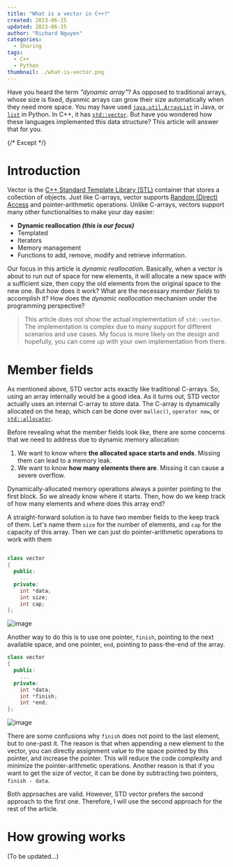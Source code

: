 ```yaml
---
title: "What is a vector in C++?"
created: 2023-06-15
updated: 2023-06-15
author: "Richard Nguyen"
categories:
  - Sharing
tags:
  - C++
  - Python
thumbnail: ./what-is-vector.png
---
```


Have you heard the term _"dynamic array"_? As opposed to traditional arrays, whose size is fixed, dyanmic arrays can grow their size automatically when they need more space. You may have used [`java.util.ArrayList`](https://docs.oracle.com/javase/8/docs/api/java/util/ArrayList.html) in Java, or [`list`](https://docs.python.org/3/tutorial/datastructures.html) in Python. In C++, it has [`std::vector`](https://en.cppreference.com/w/cpp/container/vector). But have you wondered how these languages implemented this data structure? This article will answer that for you.

{/* Except */}

# Introduction

Vector is the [C++ Standard Template Library (STL)](https://cplusplus.com/reference/stl/) container that stores a collection of objects. Just like C-arrays, vector supports [Random (Direct) Access](https://en.wikipedia.org/wiki/Random_access) and pointer-arithmetic operations. Unlike C-arrays, vectors support many other functionalities to make your day easier:

- **Dynamic reallocation _(this is our focus)_**
- Templated
- Iterators
- Memory management
- Functions to add, remove, modify and retrieve information.

Our focus in this article is _dynamic reallocation_. Basically, when a vector is about to run out of space for new elements, it will allocate a new space with a sufficient size, then copy the old elements from the original space to the new one. But how does it work? What are the necessary _member fields_ to accomplish it? How does the _dynamic reallocation_ mechanism under the programming perspective?

> This article does not show the actual implementation of `std::vector`.
> The implementation is complex due to many support for different scenarios
> and use cases. My focus is more likely on the design and hopefully, you can
> come up with your own implementation from there.

# Member fields

As mentioned above, STD vector acts exactly like traditional C-arrays. So, using an array internally would be a good idea. As it turns out, STD vector actually uses an internal C-array to store data. The C-array is dynamically allocated on the heap, which can be done over `malloc()`, `operator new`, or [`std::allocator`](https://en.cppreference.com/w/cpp/memory/allocator).

Before revealing what the member fields look like, there are some concerns that we need to address due to dynamic memory allocation:

1. We want to know where **the allocated space starts and ends**. Missing them can lead to a memory leak.
2. We want to know **how many elements there are**. Missing it can cause a severe overflow.

Dynamically-allocated memory operations always a pointer pointing to the first block. So we already know where it starts. Then, how do we keep track of how many elements and where does this array end?

A straight-forward solution is to have two member fields to the keep track of them. Let's name them `size` for the number of elements, and `cap` for the capacity of this array. Then we can just do pointer-arithmetic operations to work with them

```cpp title="vector.h"

class vector
{
  public:
    ...
  private:
    int *data;
    int size;
    int cap;
};

```

<div>

![image](./vector-size-cap.png "Vector with size and capacity")

</div>

Another way to do this is to use one pointer, `finish`, pointing to the next available space, and one pointer, `end`, pointing to pass-the-end of the array.

```cpp title=vector.h
class vector
{
  public:
    ...
  private:
    int *data;
    int *finish;
    int *end;
};
```

<div>

![image](./vector-two-pointers.png "Vector with two pointers")

</div>

There are some confusions why `finish` does not point to the last element, but to one-past it. The reason is that when appending a new element to the vector, you can directly assignment value to the space pointed by this pointer, and increase the pointer. This will reduce the code complexity and minimize the pointer-arithmetic operations. Another reason is that if you want to get the size of vector, it can be done by subtracting two pointers, `finish - data`.

Both approaches are valid. However, STD vector prefers the second approach to the first one. Therefore, I will use the second approach for the rest of the article.

# How growing works

(To be updated...)
